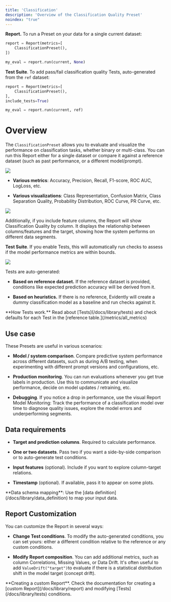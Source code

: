 ```yaml
---
title: 'Classification'
description: 'Overview of the Classification Quality Preset'
noindex: "true"
---
```


**Report.** To run a Preset on your data for a single current dataset:

```python
report = Report(metrics=[
    ClassificationPreset(),
])

my_eval = report.run(current, None)
```

**Test Suite**. To add pass/fail classification quality Tests, auto-generated from the `ref` dataset:

```python
report = Report(metrics=[
    ClassificationPreset(),
],
include_tests=True)

my_eval = report.run(current, ref)
```

# Overview

The `ClassificationPreset` allows you to evaluate and visualize the performance on classification tasks, whether binary or multi-class. You can run this Report either for a single dataset or compare it against a reference dataset (such as past performance, or a different model/prompt).

![](/images/metrics/preset_classification-min.png)

* **Various metrics**: Accuracy, Precision, Recall, F1-score, ROC AUC, LogLoss, etc.

* **Various visualizations**: Class Representation, Confusion Matrix, Class Separation Quality, Probability Distribution, ROC Curve, PR Curve, etc.

![](/images/metrics/preset_classification_2-min.png)

Additionally, if you include feature columns, the Report will show Classification Quality by column. It displays the relationship between columns/features and the target, showing how the system performs on different data segments.

**Test Suite**. If you enable Tests, this will automatically run checks to assess if the model performance metrics are within bounds.

![](/images/metrics/test_preset_classification-min.png)

Tests are auto-generated:

* **Based on reference dataset.** If the reference dataset is provided, conditions like expected prediction accuracy will be derived from it.

* **Based on heuristics.** If there is no reference, Evidently will create a dummy classification model as a baseline and run checks against it.

<Info>
  **How Tests work.** Read about [Tests](/docs/library/tests) and check defaults for each Test in the [reference table.](/metrics/all_metrics)
</Info>

## Use case

These Presets are useful in various scenarios:

* **Model / system comparison**. Compare predictive system performance across different datasets, such as during A/B testing, when experimenting with different prompt versions and configurations, etc.

* **Production monitoring**. You can run evaluations whenever you get true labels in production. Use this to communicate and visualize performance, decide on model updates / retraining, etc.

* **Debugging**. If you notice a drop in performance, use the visual Report
  Model Monitoring: Track the performance of a classification model over time to diagnose quality issues, explore the model errors and underperforming segments.

## Data requirements

* **Target and prediction columns**. Required to calculate performance.

* **One or two datasets**. Pass two if you want a side-by-side comparison or to auto-generate test conditions.

* **Input features** (optional). Include if you want to explore column-target relations.

* **Timestamp** (optional). If available, pass it to appear on some plots.

<Info> 
**Data schema mapping**: Use the [data definition](/docs/library/data_definition) to map your input data. 
</Info>

## Report Customization

You can customize the Report in several ways:

* **Change Test conditions**. To modify the auto-generated conditions, you can set yours: either a different condition relative to the reference or any custom conditions.

* **Modify Report composition**. You can add additional metrics, such as column Correlations, Missing Values, or Data Drift. It's often useful to add `ValueDrift("target")`to evaluate if there is a statistical distribution shift in the model target (concept drift).

<Info> 
**Creating a custom Report**. Check the documentation for creating a [custom Report](/docs/library/report) and modifying [Tests](/docs/library/tests) conditions. 
</Info>